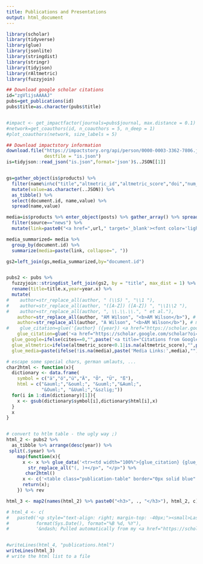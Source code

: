 ```yaml
---
title: Publications and Presentations
output: html_document
---
```

  
```r
library(scholar)
library(tidyverse)
library(glue)
library(jsonlite)
library(stringdist)
library(stringr)
library(tidyjson)
library(rAltmetric)
library(fuzzyjoin)
```

```r
## Download google scholar citations
id="zgVlijsAAAAJ"
pubs=get_publications(id)
pubs$title=as.character(pubs$title)


#impact <- get_impactfactor(journals=pubs$journal, max.distance = 0.1)
#network=get_coauthors(id, n_coauthors = 5, n_deep = 1)
#plot_coauthors(network, size_labels = 5)

## Download impactstory information
download.file("https://impactstory.org/api/person/0000-0003-3362-7806.json",
              destfile = "is.json")
is=tidyjson::read_json("is.json",format='json')$..JSON[[1]]


gs=gather_object(is$products) %>% 
  filter(name%in%c("title","altmetric_id","altmetric_score","doi","num_mentions","num_posts","url","year" )) %>% 
  mutate(value=as.character(..JSON)) %>% 
  as_tibble() %>% 
  select(document.id, name,value) %>% 
  spread(name,value)

media=is$products %>% enter_object(posts) %>% gather_array() %>% spread_all() %>% 
  filter(source=="news") %>% 
  mutate(link=paste0("<a href=",url," target='_blank'><font color='lightblue'>",attribution,"</font></a>"))

media_summarized= media %>% 
  group_by(document.id) %>% 
  summarize(media=paste(link, collapse=", "))

gs2=left_join(gs,media_summarized,by="document.id")


pubs2 <- pubs %>%
  fuzzyjoin::stringdist_left_join(gs2, by = "title", max_dist = 1) %>% 
  rename(title=title.x,year=year.x) %>% 
  mutate(
#    author=str_replace_all(author, " (\\S) ", "\\1 "),
#    author=str_replace_all(author, "([A-Z]) ([A-Z]) ", "\\1\\2 "),
#    author=str_replace_all(author, ", \\.\\.\\.", " et al."),
    author=str_replace_all(author, "AM Wilson", "<b>AM Wilson</b>"), # make my name fat 
    author=str_replace_all(author, "A Wilson", "<b>AM Wilson</b>"), # make my name fat 
#    glue_citation=glue('{author} ({year}) <a href="https://scholar.google.com/scholar?oi=bibs&cluster={cid}&btnI=1&hl=en">{title}</a>, <i>{journal}</i>, {number}.'),
    glue_citation=glue('<a href="https://scholar.google.com/scholar?oi=bibs&cluster={cid}&btnI=1&hl=en"><font color="black">{title}</font></a>, <i>{journal}</i>, {number} ({year}).'),
  glue_google=ifelse(cites==0,"",paste('<a title="Citations from Google Scholar" href="https://scholar.google.com/scholar?oi=bibs&hl=en&cites=',cid,'" target="_blank"><img alt="Google Scholar" src="images/google.png" width="15px"><font color="#4285f4">',cites,' citations; </font></a>')),
  glue_altmetric=ifelse(altmetric_score<0.1|is.na(altmetric_score),"",paste('<a title="Altmetric " href="https://www.altmetric.com/details/{altmetric_id}" target="_blank"><img alt="Altmetric" src="images/altm.png" width="15px"><font color="darkred"> Altmetric Score ',round(as.numeric(altmetric_score),1),'</font></a>')),
  glue_media=paste(ifelse(!is.na(media),paste('Media Links:',media),"")))

# escape some special chars, german umlauts, ...
char2html <- function(x){
  dictionary <- data.frame(
    symbol = c("ä","ö","ü","Ä", "Ö", "Ü", "ß"),
    html = c("&auml;","&ouml;", "&uuml;","&Auml;",
             "&Ouml;", "&Uuml;","&szlig;"))
  for(i in 1:dim(dictionary)[1]){
    x <- gsub(dictionary$symbol[i],dictionary$html[i],x)
  }
  x
}


# convert to htlm table - the ugly way ;)
html_2 <- pubs2 %>%
  as_tibble %>% arrange(desc(year)) %>%
 split(.$year) %>%
    map(function(x){
      x <- x %>% glue_data('<tr><td width="100%">{glue_citation} {glue_google} {glue_altmetric} {glue_media}</td></tr>')         %>%
        str_replace_all("(, )+</p>", "</p>") %>%
       char2html()
      x <- c('<table class="publication-table" border="0px solid blue" cellspacing="0" cellpadding="6" rules="", frame=""><tbody>', x, '</tbody></table>')
      return(x);
    }) %>% rev

html_3 <- map2(names(html_2) %>% paste0("<h3>", ., "</h3>"), html_2, c) %>% unlist

# html_4 <- c(
#   paste0('<p style="text-align: right; margin-top: -40px;"><small>Last updated <i>',
#          format(Sys.Date(), format="%B %d, %Y"),
#          '&ndash; Pulled automatically from my <a href="https://scholar.google.com/citations?hl=en&user=zgVlijsAAAAJ">Google Scholar profile</a>. See <a href="https://thackl.github.io/automatically-update-publications-with-R-scholar">this post</a> for how it works.</small></p>'), html_3)


#writeLines(html_4, "publications.html")
writeLines(html_3)
# write the html list to a file
```
